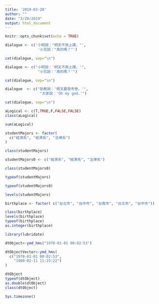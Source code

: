 ```yaml
---
title: '2019-03-20'
author: ""
date: "3/20/2019"
output: html_document
---
```


```r
knitr::opts_chunk$set(echo = TRUE)
```

```r
dialogue <- c('小明說："明天不用上課。"',
               '小花說："真的嗎？"')

cat(dialogue, sep="\n")

```

```r
dialogue <- c("小明說：'明天不用上課。'",
               "小花說：'真的嗎？'")

cat(dialogue, sep="\n")

```

```r
dialogue  <- c("助教說：'明天要發考卷。'",
                "大家說：'Oh my god.'")

cat(dialogue, sep="\n")

```

```r

aLogical <- c(T,TRUE,F,FALSE,FALSE)
class(aLogical)

```

```r

sum(aLogical)

```

```r

studentMajors <- factor(
  c("經濟系", "經濟系", "法律系")
)
```

```r

class(studentMajors)

```

```r

studentMajors0 <- c("經濟系", "經濟系", "法律系")

```

```r

class(studentMajors0)

```

```r

typeof(studentMajors)
```

```r

typeof(studentMajors0)

```

```r

levels(studentMajors)

```

```r

birthplace <- factor( c("台北市", "台中市", "台南市", "台北市", "台中市"))

class(birthplace)
levels(birthplace)
typeof(birthplace)
as.integer(birthplace)

```


```r

library(lubridate)

```

```r

dtObject<-ymd_hms("1970-01-01 00:02:53") 

```

```r

dtObjectVector<-ymd_hms(
  c("1970-01-01 00:02:53",
    "1980-02-11 11:25:22")
)

dtObject
typeof(dtObject)
as.double(dtObject)
class(dtObject)

```




```r

Sys.timezone()

```

